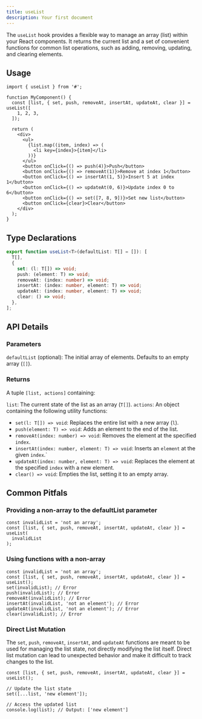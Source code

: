 ```yaml
---
title: useList
description: Your first document
---
```


The `useList` hook provides a flexible way to manage an array (list) within your React components. It returns the current list and a set of convenient functions for common list operations, such as adding, removing, updating, and clearing elements.

## Usage

```tsx
import { useList } from '#';

function MyComponent() {
  const [list, { set, push, removeAt, insertAt, updateAt, clear }] = useList([
    1, 2, 3,
  ]);

  return (
    <div>
      <ul>
        {list.map((item, index) => (
          <li key={index}>{item}</li>
        ))}
      </ul>
      <button onClick={() => push(4)}>Push</button>
      <button onClick={() => removeAt(1)}>Remove at index 1</button>
      <button onClick={() => insertAt(1, 5)}>Insert 5 at index 1</button>
      <button onClick={() => updateAt(0, 6)}>Update index 0 to 6</button>
      <button onClick={() => set([7, 8, 9])}>Set new list</button>
      <button onClick={clear}>Clear</button>
    </div>
  );
}
```

## Type Declarations

```typescript
export function useList<T>(defaultList: T[] = []): [
  T[],
  {
    set: (l: T[]) => void;
    push: (element: T) => void;
    removeAt: (index: number) => void;
    insertAt: (index: number, element: T) => void;
    updateAt: (index: number, element: T) => void;
    clear: () => void;
  },
];
```

## API Details

### Parameters

`defaultList` (optional): The initial array of elements. Defaults to an empty array (`[]`).

### Returns

A tuple `[list, actions]` containing:

`list`: The current state of the list as an array (`T[]`).
`actions`: An object containing the following utility functions:
* `set(l: T[]) => void`: Replaces the entire list with a new array (`l`).
* `push(element: T) => void`: Adds an element to the end of the list.
* `removeAt(index: number) => void`: Removes the element at the specified `index`.
* `insertAt(index: number, element: T) => void`: Inserts an `element` at the given `index`.`
* `updateAt(index: number, element: T) => void`: Replaces the element at the specified `index` with a new element.
* `clear() => void`: Empties the list, setting it to an empty array.

## Common Pitfals

### Providing a non-array to the defaultList parameter

```tsx
const invalidList = 'not an array';
const [list, { set, push, removeAt, insertAt, updateAt, clear }] = useList(
  invalidList
);
```

### Using functions with a non-array

```tsx
const invalidList = 'not an array';
const [list, { set, push, removeAt, insertAt, updateAt, clear }] = useList();
set(invalidList); // Error
push(invalidList); // Error
removeAt(invalidList); // Error
insertAt(invalidList, 'not an element'); // Error
updateAt(invalidList, 'not an element'); // Error
clear(invalidList); // Error
```

### Direct List Mutation

The `set`, `push`, `removeAt`, `insertAt`, and `updateAt` functions are meant to be used for managing the list state, not directly modifying the list itself. Direct list mutation can lead to unexpected behavior and make it difficult to track changes to the list.

```tsx
const [list, { set, push, removeAt, insertAt, updateAt, clear }] = useList();

// Update the list state
set([...list, 'new element']);

// Access the updated list
console.log(list); // Output: ['new element']
```
